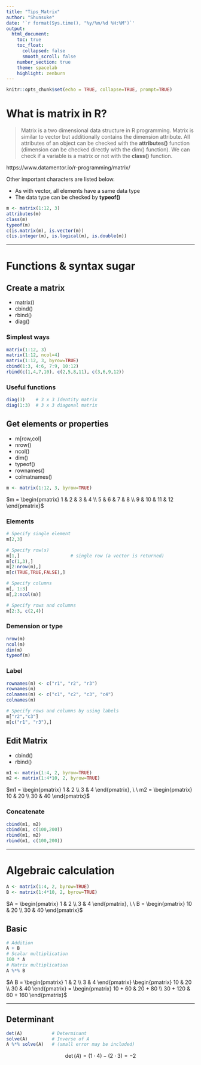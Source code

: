 ---
title: "Tips_Matrix"
author: "Shunsuke"
date: '`r format(Sys.time(), "%y/%m/%d %H:%M")`'
output: 
  html_document:
    toc: true
    toc_float: 
      collapsed: false
      smooth_scroll: false
    number_section: true
    theme: spacelab
    highlight: zenburn
---


```{r setup, include=FALSE}
knitr::opts_chunk$set(echo = TRUE, collapse=TRUE, prompt=TRUE)
```

# What is matrix in R?

> Matrix is a two dimensional data structure in R programming.
> Matrix is similar to vector but additionally contains the dimension attribute. All attributes of an object can be checked with the **attributes()** function (dimension can be checked directly with the dim() function).
> We can check if a variable is a matrix or not with the **class()** function.

https://www.datamentor.io/r-programming/matrix/

Other important characters are listed below.

* As with vector, all elements have a same data type
* The data type can be checked by **typeof()**

```{r, collapse=TRUE}
m <- matrix(1:12, 3)
attributes(m)
class(m)
typeof(m)
c(is.matrix(m), is.vector(m))
c(is.integer(m), is.logical(m), is.double(m))
```


----

# Functions & syntax sugar

## Create a matrix {.tabset}

* matrix()
* cbind()
* rbind()
* diag()

### Simplest ways

```{r}
matrix(1:12, 3)
matrix(1:12, ncol=4)
matrix(1:12, 3, byrow=TRUE)
cbind(1:3, 4:6, 7:9, 10:12)
rbind(c(1,4,7,10), c(2,5,8,11), c(3,6,9,12))
```

### Useful functions

```{r}
diag(3)    # 3 x 3 Identity matrix
diag(1:3)  # 3 x 3 diagonal matrix
```


## Get elements or properties {.tabset}

* m[row,col]
* nrow()
* ncol()
* dim()
* typeof()
* rownames()
* colmatnames()


```{r}
m <- matrix(1:12, 3, byrow=TRUE)
```

$m = \begin{pmatrix} 1 & 2 & 3 & 4 \\ 5 & 6 & 7 & 8 \\ 9 & 10 & 11 & 12 \end{pmatrix}$

### Elements

```{r}
# Specify single element
m[2,3]

# Specify row(s)
m[1,]                   # single row (a vector is returned)
m[c(1,3),]
m[2:nrow(m),]
m[c(TRUE,TRUE,FALSE),]

# Specify columns
m[, 1:3]
m[,2:ncol(m)]

# Specify rows and columns
m[2:3, c(2,4)]
```


### Demension or type

```{r}
nrow(m)
ncol(m)
dim(m)
typeof(m)
```

### Label

```{r}
rownames(m) <- c("r1", "r2", "r3")
rownames(m)
colnames(m) <- c("c1", "c2", "c3", "c4")
colnames(m)

# Specify rows and columns by using labels
m["r2","c3"]
m[c("r1", "r3"),]
```


## Edit Matrix {.tabset}

* cbind()
* rbind()

```{r}
m1 <- matrix(1:4, 2, byrow=TRUE)
m2 <- matrix(1:4*10, 2, byrow=TRUE)
```

$m1 = \begin{pmatrix} 1 & 2 \\ 3 & 4 \end{pmatrix}, \ \ m2 = \begin{pmatrix} 10 & 20 \\ 30 & 40 \end{pmatrix}$

### Concatenate

```{r}
cbind(m1, m2)
cbind(m1, c(100,200))
rbind(m1, m2)
rbind(m1, c(100,200))
```


----

# Algebraic calculation

```{r}
A <- matrix(1:4, 2, byrow=TRUE)
B <- matrix(1:4*10, 2, byrow=TRUE)
```

$A = \begin{pmatrix} 1 & 2 \\ 3 & 4 \end{pmatrix}, \ \ B = \begin{pmatrix} 10 & 20 \\ 30 & 40 \end{pmatrix}$

## Basic

```{r}
# Addition
A + B
# Scalar multiplication 
100 * A
# Matrix multiplication
A %*% B
```

$A B = \begin{pmatrix} 1 & 2 \\ 3 & 4 \end{pmatrix} \begin{pmatrix} 10 & 20 \\ 30 & 40 \end{pmatrix} = \begin{pmatrix} 10 + 60 & 20 + 80 \\ 30 + 120 & 60 + 160 \end{pmatrix}$

----


## Determinant

```{r}
det(A)           # Determinant
solve(A)         # Inverse of A
A %*% solve(A)   # (small error may be included)
```


$$ \det{(A)} = (1 \cdot 4) - (2 \cdot 3) = -2 $$
